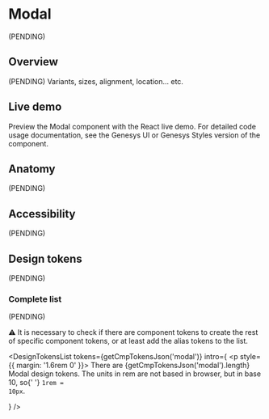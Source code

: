 


<Meta of={Stories} />

# Modal

(PENDING)

## Overview

(PENDING) Variants, sizes, alignment, location... etc.

## Live demo

Preview the Modal component with the React live demo. For detailed code usage
documentation, see the Genesys UI or Genesys Styles version of the component.

<Canvas of={Stories.Example} />
<Controls of={Stories.Example} />

<section className="mrow">
  <div className="mcol-12 mcol-sm-6">
    <CardReact url="https://devoinc.github.io/genesys-ui/?path=/docs/components-core-layout-modal--docs" />
  </div>
  <div className="mcol-12 mcol-sm-6">
    <CardHtml url="https://gitlab.devotools.com/engineering/quvis/genesys-styles" />
  </div>
</section>

## Anatomy

(PENDING)

## Accessibility

(PENDING)

## Design tokens

(PENDING)

### Complete list

(PENDING)

⚠️ It is necessary to check if there are component tokens to create the rest of specific component tokens, or at least add the alias tokens to the list.

<DesignTokensList
  tokens={getCmpTokensJson('modal')}
  intro={
    <p style={{ margin: '1.6rem 0' }}>
      There are {getCmpTokensJson('modal').length} Modal design tokens. The
      units in rem are not based in browser, but in base 10, so{' '}
      <code>1rem = 10px</code>.
    </p>
  }
/>
